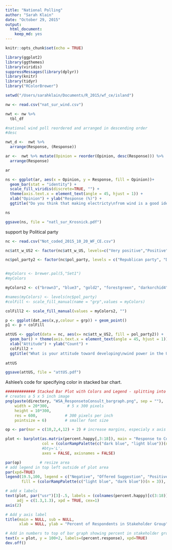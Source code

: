 ```yaml
---
title: "National Polling"
author: "Sarah Klain"
date: "October 29, 2015"
output: 
  html_document: 
    keep_md: yes
---
```


```r
knitr::opts_chunk$set(echo = TRUE)
```

```r
library(ggplot2)
library(ggthemes)
library(viridis)
suppressMessages(library(dplyr))
library(knitr)
library(tidyr)
library("RColorBrewer")
```

```r
setwd("/Users/sarahklain/Documents/R_2015/wf_ce/island")

nw <- read.csv("nat_sur_wind.csv")
```

```r

nwt <- nw %>% 
  tbl_df

#national wind poll reordered and arranged in descending order
#desc

nwt_d <-  nwt %>%
  arrange(Response, (Response))

ar <-  nwt %>% mutate(Opinion = reorder(Opinion, desc(Response))) %>% 
  arrange(Response)

ar

ns <- ggplot(ar, aes(x = Opinion, y = Response, fill = Opinion))+
  geom_bar(stat = "identity") +
  scale_fill_viridis(discrete=TRUE, "") +
  theme(axis.text.x = element_text(angle = 45, hjust = 1)) +
  xlab("Opinion") + ylab("Response (%)") +
  ggtitle("Do you think that making electricty\nfrom wind is a good idea, a bad idea,\nor neither good nor bad?")

ns

ggsave(ns, file = "natl_sur_Krosnick.pdf")
```

support by Political party 
```r
nc <- read.csv("Not_coded_2015_10_20_WF_CE.csv")

nc$att_w_US2 <- factor(nc$att_w_US, levels=c("Very positive","Positive", "Neutral", "Negative", "Very Negative"))

nc$pol_party2 <- factor(nc$pol_party, levels = c("Republican party", "Democratic party", "Independent", "None", "Other (please specify)"))


#myColors <- brewer.pal(5,"Set1")
#myColors

myColors2 <- c("brown3", "blue3", "gold2", "forestgreen", "darkorchid4")

#names(myColors) <- levels(nc$pol_party)
#colFill <- scale_fill_manual(name = "grp",values = myColors)

colFill2 <- scale_fill_manual(values = myColors2, "")

p <- ggplot(dat,aes(x,y,colour = grp)) + geom_point()
p1 <- p + colFill

attUS <- ggplot(data = nc, aes(x= nc$att_w_US2, fill = pol_party2)) +
  geom_bar() + theme(axis.text.x = element_text(angle = 45, hjust = 1)) +
  xlab("Attitude") + ylab("Count") + 
  colFill2 + 
  ggtitle("What is your attitude toward developing\nwind power in the US?")
  
attUS

ggsave(attUS, file = "attUS.pdf")
```

Ashlee's code for specifying color in stacked bar chart. 

```r
############# Stacked Bar Plot with Colors and Legend - splitting into pos, neutral, negative
# creates a 5 x 5 inch image
png(paste(directory, "WSA_ResponsetoConsult_bargraph.png", sep = ""),         # create PNG for the heat map        
    width = 20*300,        # 5 x 300 pixels
    height = 10*300,
    res = 600,            # 300 pixels per inch
    pointsize = 6)        # smaller font size

op <- par(mar = c(10,2,4,12) + 2) # increase margins, especialy x axis margins

plot <- barplot(as.matrix(percent.happy[,3:18]), main = "Response to Consultation Process",
                col = (colorRampPalette(c("dark blue", "light blue"))(n = 3)), 
                #bty='L',
                axes = FALSE, axisnames = FALSE)

par(op)        # resize area
# add legend in top left outside of plot area
par(xpd=TRUE)
legend(19.5,100, legend = c("Negative", "Offered Suggestion", "Positive"), 
       fill = (colorRampPalette(c("light blue", "dark blue"))(n = 3)), title="Response")

# add x labels
text(plot, par("usr")[3]-.5, labels = (colnames(percent.happy)[c(3:18)]),srt = 45,
     adj = c(1.3,1.3), xpd = TRUE, cex=1)
axis(2)

# Add y axis label
title(main = NULL, sub = NULL, 
      xlab = NULL, ylab = "Percent of Respondents in Stakeholder Group", cex = 1)

# Add in numbers to top of bar graph showing percent in stakeholder group that responded
text(x = plot, y = 100+2, labels=(percent.response), xpd=TRUE)
dev.off()
```

